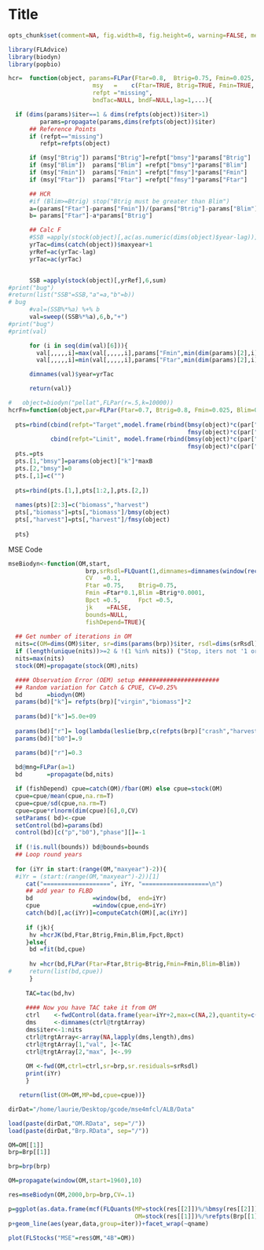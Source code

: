   Title
========================================================

```r
opts_chunk$set(comment=NA, fig.width=8, fig.height=6, warning=FALSE, message=FALSE)
```

```r
library(FLAdvice)
library(biodyn)
library(popbio)
```


```r
hcr=  function(object, params=FLPar(Ftar=0.8,  Btrig=0.75, Fmin=0.025, Blim=0.25),
                        msy   =    c(Ftar=TRUE, Btrig=TRUE, Fmin=TRUE,  Blim=TRUE),
                        refpt ="missing",
                        bndTac=NULL, bndF=NULL,lag=1,...){

  if (dims(params)$iter==1 & dims(refpts(object))$iter>1)
         params=propagate(params,dims(refpts(object))$iter)
      ## Reference Points
      if (refpt=="missing")
         refpt=refpts(object)

      if (msy["Btrig"]) params["Btrig"]=refpt["bmsy"]*params["Btrig"]
      if (msy["Blim"])  params["Blim"] =refpt["bmsy"]*params["Blim"]
      if (msy["Fmin"])  params["Fmin"] =refpt["fmsy"]*params["Fmin"]
      if (msy["Ftar"])  params["Ftar"] =refpt["fmsy"]*params["Ftar"]

      ## HCR
      #if (Blim>=Btrig) stop("Btrig must be greater than Blim")
      a=(params["Ftar"]-params["Fmin"])/(params["Btrig"]-params["Blim"])
      b= params["Ftar"]-a*params["Btrig"]

      ## Calc F
      #SSB =apply(stock(object)[,ac(as.numeric(dims(object)$year-lag))],6,sum)
      yrTac=dims(catch(object))$maxyear+1
      yrRef=ac(yrTac-lag)
      yrTac=ac(yrTac)


      SSB =apply(stock(object)[,yrRef],6,sum)
#print("bug")
#return(list("SSB"=SSB,"a"=a,"b"=b))
# bug
      #val=(SSB%*%a) %+% b
      val=sweep((SSB%*%a),6,b,"+")
#print("bug")
#print(val)

      for (i in seq(dim(val)[6])){
        val[,,,,,i]=max(val[,,,,,i],params["Fmin",min(dim(params)[2],i)])
        val[,,,,,i]=min(val[,,,,,i],params["Ftar",min(dim(params)[2],i)])}

      dimnames(val)$year=yrTac

      return(val)}

#   object=biodyn("pellat",FLPar(r=.5,k=10000))
hcrFn=function(object,par=FLPar(Ftar=0.7, Btrig=0.8, Fmin=0.025, Blim=0.20) ,maxB=1){
  
  pts=rbind(cbind(refpt="Target",model.frame(rbind(bmsy(object)*c(par["Btrig"]),
                                                   fmsy(object)*c(par["Ftar"])))),
            cbind(refpt="Limit", model.frame(rbind(bmsy(object)*c(par["Blim"]),
                                                   fmsy(object)*c(par["Fmin"])))))
  pts.=pts
  pts.[1,"bmsy"]=params(object)["k"]*maxB
  pts.[2,"bmsy"]=0
  pts.[,1]=c("")
  
  pts=rbind(pts.[1,],pts[1:2,],pts.[2,])
  
  names(pts)[2:3]=c("biomass","harvest")
  pts[,"biomass"]=pts[,"biomass"]/bmsy(object)
  pts[,"harvest"]=pts[,"harvest"]/fmsy(object)
  
  pts}
```

MSE Code
```r
mseBiodyn<-function(OM,start,
                      brp,srRsdl=FLQuant(1,dimnames=dimnames(window(rec(OM),start=start))),
                      CV   =0.1,
                      Ftar =0.75,    Btrig=0.75,
                      Fmin =Ftar*0.1,Blim =Btrig*0.0001,
                      Bpct =0.5,     Fpct =0.5,
                      jk    =FALSE,
                      bounds=NULL,
                      fishDepend=TRUE){
  
  ## Get number of iterations in OM
  nits=c(OM=dims(OM)$iter, sr=dims(params(brp))$iter, rsdl=dims(srRsdl)$iter)
  if (length(unique(nits))>=2 & !(1 %in% nits)) ("Stop, iters not '1 or n' in OM")
  nits=max(nits)
  stock(OM)=propagate(stock(OM),nits)

  #### Observation Error (OEM) setup #######################
  ## Random variation for Catch & CPUE, CV=0.25%
  bd       =biodyn(OM)
  params(bd)["k"]= refpts(brp)["virgin","biomass"]*2
 
  params(bd)["k"]=5.0e+09
    
  params(bd)["r"]= log(lambda(leslie(brp,c(refpts(brp)["crash","harvest"]))))
  params(bd)["b0"]=.9

  params(bd)["r"]=0.3
    
  bd@mng=FLPar(a=1) 
  bd       =propagate(bd,nits)

  if (fishDepend) cpue=catch(OM)/fbar(OM) else cpue=stock(OM)
  cpue=cpue/mean(cpue,na.rm=T)
  cpue=cpue/sd(cpue,na.rm=T)
  cpue=cpue*rlnorm(dim(cpue)[6],0,CV)
  setParams( bd)<-cpue
  setControl(bd)=params(bd)
  control(bd)[c("p","b0"),"phase"][]=-1
  
  if (!is.null(bounds)) bd@bounds=bounds
  ## Loop round years
  
  for (iYr in start:(range(OM,"maxyear")-2)){
  #iYr = (start:(range(OM,"maxyear")-2))[1]
     cat("===================", iYr, "===================\n")
     ## add year to FLBD
     bd                 =window(bd,  end=iYr)
     cpue               =window(cpue,end=iYr)
     catch(bd)[,ac(iYr)]=computeCatch(OM)[,ac(iYr)]
     
     if (jk){
      hv =hcrJK(bd,Ftar,Btrig,Fmin,Blim,Fpct,Bpct) 
     }else{ 
      bd =fit(bd,cpue)
 
      hv =hcr(bd,FLPar(Ftar=Ftar,Btrig=Btrig,Fmin=Fmin,Blim=Blim)) 
#     return(list(bd,cpue))
      }
     
     TAC=tac(bd,hv)
   
     #### Now you have TAC take it from OM
     ctrl    <-fwdControl(data.frame(year=iYr+2,max=c(NA,2),quantity=c("catch","f")))
     dms     <-dimnames(ctrl@trgtArray)
     dms$iter<-1:nits
     ctrl@trgtArray<-array(NA,lapply(dms,length),dms)
     ctrl@trgtArray[1,"val", ]<-TAC
     ctrl@trgtArray[2,"max", ]<-.99
   
     OM <-fwd(OM,ctrl=ctrl,sr=brp,sr.residuals=srRsdl)
     print(iYr)
     }

   return(list(OM=OM,MP=bd,cpue=cpue))}
```

```r
dirDat="/home/laurie/Desktop/gcode/mse4mfcl/ALB/Data"

load(paste(dirDat,"OM.RData", sep="/"))
load(paste(dirDat,"Brp.RData", sep="/"))

OM=OM[[1]]
brp=Brp[[1]]

brp=brp(brp)
```

```r
OM=propagate(window(OM,start=1960),10)

res=mseBiodyn(OM,2000,brp=brp,CV=.1)

p=ggplot(as.data.frame(mcf(FLQuants(MP=stock(res[[2]])%/%bmsy(res[[2]]),
                                    OM=stock(res[[1]])%/%refpts(Brp[[1]])["msy","biomass"])),drop=T))
p+geom_line(aes(year,data,group=iter))+facet_wrap(~qname)
```

```r
plot(FLStocks("MSE"=res$OM,"4B"=OM))
```
